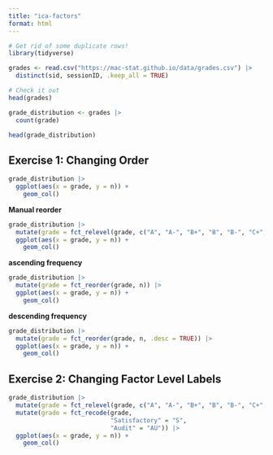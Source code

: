 ```yaml
---
title: "ica-factors"
format: html
---
```


```r
# Get rid of some duplicate rows!
library(tidyverse)

grades <- read.csv("https://mac-stat.github.io/data/grades.csv") |> 
  distinct(sid, sessionID, .keep_all = TRUE)

# Check it out
head(grades)
```
```r
grade_distribution <- grades |> 
  count(grade)

head(grade_distribution)
```


## Exercise 1: Changing Order

```r
grade_distribution |> 
  ggplot(aes(x = grade, y = n)) +
    geom_col()
```
**Manual reorder**
```r
grade_distribution |>
  mutate(grade = fct_relevel(grade, c("A", "A-", "B+", "B", "B-", "C+", "C", "C-", "D+", "D", "D-", "NC", "S", "AU"))) |>
  ggplot(aes(x = grade, y = n)) +
    geom_col()
```
**ascending frequency**
```r
grade_distribution |>
  mutate(grade = fct_reorder(grade, n)) |>
  ggplot(aes(x = grade, y = n)) +
    geom_col()
```
**descending frequency**
```r
grade_distribution |>
  mutate(grade = fct_reorder(grade, n, .desc = TRUE)) |>
  ggplot(aes(x = grade, y = n)) +
    geom_col()
```
## Exercise 2: Changing Factor Level Labels

```r
grade_distribution |>
  mutate(grade = fct_relevel(grade, c("A", "A-", "B+", "B", "B-", "C+", "C", "C-", "D+", "D", "D-", "NC", "S", "AU"))) |>
  mutate(grade = fct_recode(grade, 
                            "Satisfactory" = "S",
                            "Audit" = "AU")) |>  
  ggplot(aes(x = grade, y = n)) +
    geom_col()
```






























